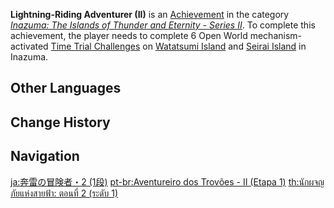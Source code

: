 {{Achievement Infobox
|title        = Lightning-Riding Adventurer (II)
|id           = 80110
|order id     = 0108
|category     = Inazuma: The Islands of Thunder and Eternity - Series II
|description  = Complete 6 Open World mechanism-activated [[Time Trial Challenge]]s on [[Watatsumi Island]] and [[Seirai Island]] in [[Inazuma]].
|requirements = 
|primogems    = 5
|tracking     = Tracks the amount of Open World mechanism-activated Time Trial Challenges completed.
|topic        = Time Trial Challenges
|set          = Lightning-Riding Adventurer (II)
|tier         = 1
|tiers_total  = 3
}}
'''Lightning-Riding Adventurer (II)''' is an [[Achievement]] in the category ''[[Inazuma: The Islands of Thunder and Eternity - Series II]]''. To complete this achievement, the player needs to complete 6 Open World mechanism-activated [[Time Trial Challenge]]s on [[Watatsumi Island]] and [[Seirai Island]] in Inazuma.
<!--
==Trivia==

==Video Guides==
{{EVT
|video1   = 
|caption1 = 
}}
-->
==Other Languages==
{{Transclude|Lightning-Riding Adventurer (II)|Other Languages}}

==Change History==
{{Change History|2.1}}
<!--
==References==
{{Reflist}}
-->
==Navigation==
{{Achievement Navbox}}

[[ja:奔雷の冒険者・2 (1段)]]
[[pt-br:Aventureiro dos Trovões - II (Etapa 1)]]
[[th:นักผจญภัยแห่งสายฟ้า: ตอนที่ 2 (ระดับ 1)]]